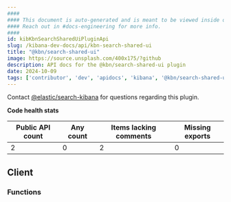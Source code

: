 ```yaml
---
####
#### This document is auto-generated and is meant to be viewed inside our experimental, new docs system.
#### Reach out in #docs-engineering for more info.
####
id: kibKbnSearchSharedUiPluginApi
slug: /kibana-dev-docs/api/kbn-search-shared-ui
title: "@kbn/search-shared-ui"
image: https://source.unsplash.com/400x175/?github
description: API docs for the @kbn/search-shared-ui plugin
date: 2024-10-09
tags: ['contributor', 'dev', 'apidocs', 'kibana', '@kbn/search-shared-ui']
---
```




Contact [@elastic/search-kibana](https://github.com/orgs/elastic/teams/search-kibana) for questions regarding this plugin.

**Code health stats**

| Public API count  | Any count | Items lacking comments | Missing exports |
|-------------------|-----------|------------------------|-----------------|
| 2 | 0 | 2 | 0 |

## Client

### Functions
<DocDefinitionList data={kbnSearchSharedUiObj.client.functions}/>

